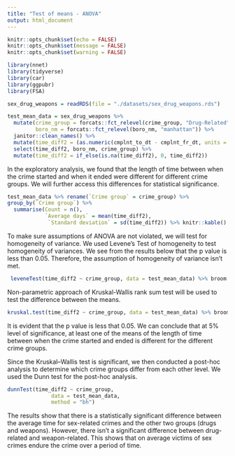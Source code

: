 ```yaml
---
title: "Test of means - ANOVA"
output: html_document
---
```


```r
knitr::opts_chunk$set(echo = FALSE)
knitr::opts_chunk$set(message = FALSE)
knitr::opts_chunk$set(warning = FALSE)
```

```r
library(nnet)
library(tidyverse)
library(car)
library(ggpubr)
library(FSA)
```

```r
sex_drug_weapons = readRDS(file = "./datasets/sex_drug_weapons.rds")
```

```r
test_mean_data = sex_drug_weapons %>%
  mutate(crime_group = forcats::fct_relevel(crime_group, "Drug-Related"),
         boro_nm = forcats::fct_relevel(boro_nm, "manhattan")) %>% 
  janitor::clean_names() %>% 
  mutate(time_diff2 = (as.numeric(cmplnt_to_dt - cmplnt_fr_dt, units = "days", na.rm = TRUE))) %>% 
  select(time_diff2, boro_nm, crime_group) %>% 
  mutate(time_diff2 = if_else(is.na(time_diff2), 0, time_diff2))
```

In the exploratory analysis, we found that the length of time between when the crime started and when it ended were different for different crime groups. We will further access this differences for statistical significance. 

```r
test_mean_data %>% rename(`Crime group` = crime_group) %>% 
group_by(`Crime group`) %>%
  summarise(Count = n(),
            `Average days` = mean(time_diff2),
             `Standard deviation` = sd(time_diff2)) %>% knitr::kable()
```

To make sure assumptions of ANOVA are not violated, we will test for homogeneity of variance. We used Levene's Test of homogeneity to test homogeneity of variances. We see from the results below that the p value is less than 0.05. Therefore, the assumption of homogeneity of variance isn't met. 

```r
 leveneTest(time_diff2 ~ crime_group, data = test_mean_data) %>% broom::tidy() %>% knitr::kable()

```

Non-parametric approach of Kruskal-Wallis rank sum test will be used to test the difference between the means. 

```r
kruskal.test(time_diff2 ~ crime_group, data = test_mean_data) %>% broom::tidy() %>% knitr::kable()
```

It is evident that the p value is less that 0.05. We can conclude that at 5% level of significance, at least one of the means of the length of time between when the crime started and ended is different for the different crime groups. 

Since the Kruskal–Wallis test is significant, we then conducted a post-hoc analysis to determine which crime groups differ from each other level. We used the Dunn test for the post-hoc analysis. 

```r
dunnTest(time_diff2 ~ crime_group,
              data = test_mean_data,
              method = "bh")
```

The results show that there is a statistically significant difference between the average time for sex-related crimes and the other two groups (drugs and weapons). However, there isn't a significant difference between drug-related and weapon-related. This shows that on average victims of sex crimes endure the crime over a period of time. 


